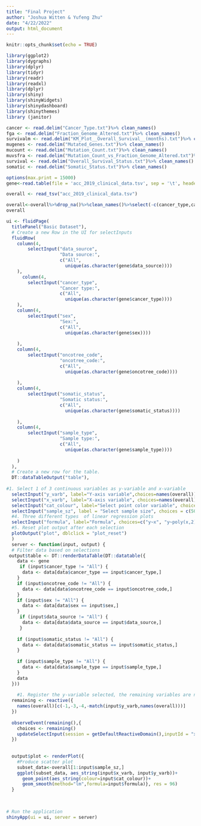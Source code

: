 ```yaml
---
title: "Final Project"
author: "Joshua Witten & Yufeng Zhu"
date: "4/22/2022"
output: html_document
---
```


```r
knitr::opts_chunk$set(echo = TRUE)
```

```r
library(ggplot2)
library(dygraphs)
library(dplyr)
library(tidyr)
library(readr)
library(readxl)
library(dplyr)
library(shiny)
library(shinyWidgets)
library(shinydashboard)
library(shinythemes)
library (janitor)
```

```r
cancer <- read.delim("Cancer_Type.txt")%>% clean_names()
fga <- read.delim("Fraction_Genome_Altered.txt")%>% clean_names()
survivalm <- read.delim("KM_Plot__Overall_Survival__(months).txt")%>% clean_names()
mugenes <- read.delim("Mutated_Genes.txt")%>% clean_names()
mucount <- read.delim("Mutation_Count.txt")%>% clean_names()
muvsfra <- read.delim("Mutation_Count_vs_Fraction_Genome_Altered.txt")%>% clean_names()
survival <- read.delim("Overall_Survival_Status.txt")%>% clean_names()
somatic <- read.delim("Somatic_Status.txt")%>% clean_names()
```
```r
options(max.print = 15000)
gene<-read.table(file = 'acc_2019_clinical_data.tsv', sep = '\t', header = TRUE) %>% clean_names()
```

```r
overall <- read_tsv("acc_2019_clinical_data.tsv")

overall<-overall%>%drop_na()%>%clean_names()%>%select(-c(cancer_type,cancer_type_detailed, study,study_id,oncotree_code, patient_id, sample_id, data_source))
overall
```

```r
ui <- fluidPage(
  titlePanel("Basic Dataset"),
  # Create a new Row in the UI for selectInputs
  fluidRow(
    column(4,
        selectInput("data_source",
                    "Data source:",
                    c("All",
                      unique(as.character(gene$data_source))))
    ),
      column(4,
        selectInput("cancer_type",
                    "Cancer type:",
                    c("All",
                      unique(as.character(gene$cancer_type))))
    ),
    column(4,
        selectInput("sex",
                    "Sex:",
                    c("All",
                      unique(as.character(gene$sex))))
        
    ),
    column(4,
        selectInput("oncotree_code",
                    "oncotree_code:",
                    c("All",
                      unique(as.character(gene$oncotree_code))))
        
    ),
    column(4,
        selectInput("somatic_status",
                    "Somatic status:",
                    c("All",
                      unique(as.character(gene$somatic_status))))
        
    ),
    column(4,
        selectInput("sample_type",
                    "Sample type:",
                    c("All",
                      unique(as.character(gene$sample_type))))
        
    )
  ),
  # Create a new row for the table.
  DT::dataTableOutput("table"),
  
#1. Select 1 of 3 continuous variables as y-variable and x-variable
  selectInput("y_varb", label="Y-axis variable",choices=names(overall)),
  selectInput("x_varb", label="X-axis variable", choices=names(overall)),   #2.
  selectInput("cat_colour", label="Select point color variable", choices=names(overall)),   #3. Select sample size
  selectInput("sample_sz", label = "Select sample size", choices = c(50:137)),
  #4. Three different types  of linear regression plots
  selectInput("formula", label="Formula", choices=c("y~x", "y~poly(x,2)", "y~log(x)")),
  #5. Reset plot output after each selection
  plotOutput("plot", dblclick = "plot_reset")
  )
  server <- function(input, output) {
  # Filter data based on selections
 output$table <- DT::renderDataTable(DT::datatable({
    data <- gene
     if (input$cancer_type != "All") {
      data <- data[data$cancer_type == input$cancer_type,]
    }
    if (input$oncotree_code != "All") {
      data <- data[data$oncotree_code == input$oncotree_code,]
    }
    if (input$sex != "All") {
      data <- data[data$sex == input$sex,]
    }
     if (input$data_source != "All") {
      data <- data[data$data_source == input$data_source,]
     }
    
    if (input$somatic_status != "All") {
      data <- data[data$somatic_status == input$somatic_status,]
    }
    
    if (input$sample_type != "All") {
      data <- data[data$sample_type == input$sample_type,]
    }
    data
  }))
  
    #1. Register the y-variable selected, the remaining variables are now options for x-variable
  remaining <- reactive({
    names(overall)[c(-1,-3,-4,-match(input$y_varb,names(overall)))]
  })
  
  observeEvent(remaining(),{
    choices <- remaining()
    updateSelectInput(session = getDefaultReactiveDomain(),inputId = "x_varb", choices = choices)
  })
  
  
  output$plot <- renderPlot({
    #Produce scatter plot
    subset_data<-overall[1:input$sample_sz,]
    ggplot(subset_data, aes_string(input$x_varb, input$y_varb))+
      geom_point(aes_string(colour=input$cat_colour))+
      geom_smooth(method="lm",formula=input$formula)}, res = 96)
  }  
  

  
# Run the application 
shinyApp(ui = ui, server = server)
```

